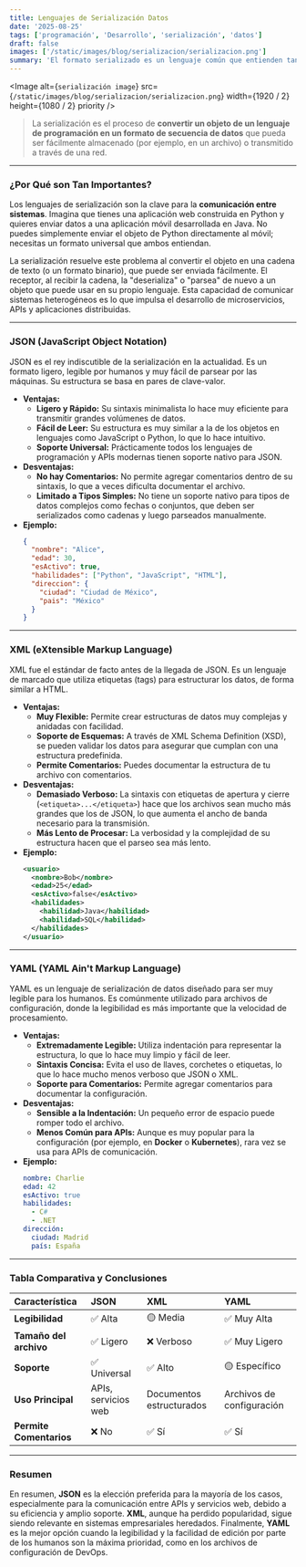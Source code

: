 ```yaml
---
title: Lenguajes de Serialización Datos
date: '2025-08-25'
tags: ['programación', 'Desarrollo', 'serialización', 'datos']
draft: false
images: ['/static/images/blog/serializacion/serializacion.png']
summary: 'El formato serializado es un lenguaje común que entienden tanto el que envía los datos como el que los recibe, independientemente de la tecnología que estén usando. Los lenguajes de serialización más populares son **JSON**, **XML** y **YAML**.'
---
```


<Image
  alt={`serialización image`}
  src={`/static/images/blog/serializacion/serializacion.png`}
  width={1920 / 2}
  height={1080 / 2}
  priority
/>

>La serialización es el proceso de **convertir un objeto de un lenguaje de programación en un formato de secuencia de datos** que pueda ser fácilmente almacenado (por ejemplo, en un archivo) o transmitido a través de una red.

-----

### ¿Por Qué son Tan Importantes?

Los lenguajes de serialización son la clave para la **comunicación entre sistemas**. Imagina que tienes una aplicación web construida en Python y quieres enviar datos a una aplicación móvil desarrollada en Java. No puedes simplemente enviar el objeto de Python directamente al móvil; necesitas un formato universal que ambos entiendan.

La serialización resuelve este problema al convertir el objeto en una cadena de texto (o un formato binario), que puede ser enviada fácilmente. El receptor, al recibir la cadena, la "deserializa" o "parsea" de nuevo a un objeto que puede usar en su propio lenguaje. Esta capacidad de comunicar sistemas heterogéneos es lo que impulsa el desarrollo de microservicios, APIs y aplicaciones distribuidas.

-----

### JSON (JavaScript Object Notation)

JSON es el rey indiscutible de la serialización en la actualidad. Es un formato ligero, legible por humanos y muy fácil de parsear por las máquinas. Su estructura se basa en pares de clave-valor.

  * **Ventajas:**
      * **Ligero y Rápido:** Su sintaxis minimalista lo hace muy eficiente para transmitir grandes volúmenes de datos.
      * **Fácil de Leer:** Su estructura es muy similar a la de los objetos en lenguajes como JavaScript o Python, lo que lo hace intuitivo.
      * **Soporte Universal:** Prácticamente todos los lenguajes de programación y APIs modernas tienen soporte nativo para JSON.
  * **Desventajas:**
      * **No hay Comentarios:** No permite agregar comentarios dentro de su sintaxis, lo que a veces dificulta documentar el archivo.
      * **Limitado a Tipos Simples:** No tiene un soporte nativo para tipos de datos complejos como fechas o conjuntos, que deben ser serializados como cadenas y luego parseados manualmente.
  * **Ejemplo:**
    ```json
    {
      "nombre": "Alice",
      "edad": 30,
      "esActivo": true,
      "habilidades": ["Python", "JavaScript", "HTML"],
      "direccion": {
        "ciudad": "Ciudad de México",
        "pais": "México"
      }
    }
    ```

-----

### XML (eXtensible Markup Language)

XML fue el estándar de facto antes de la llegada de JSON. Es un lenguaje de marcado que utiliza etiquetas (tags) para estructurar los datos, de forma similar a HTML.

  * **Ventajas:**
      * **Muy Flexible:** Permite crear estructuras de datos muy complejas y anidadas con facilidad.
      * **Soporte de Esquemas:** A través de XML Schema Definition (XSD), se pueden validar los datos para asegurar que cumplan con una estructura predefinida.
      * **Permite Comentarios:** Puedes documentar la estructura de tu archivo con comentarios.
  * **Desventajas:**
      * **Demasiado Verboso:** La sintaxis con etiquetas de apertura y cierre (`<etiqueta>...</etiqueta>`) hace que los archivos sean mucho más grandes que los de JSON, lo que aumenta el ancho de banda necesario para la transmisión.
      * **Más Lento de Procesar:** La verbosidad y la complejidad de su estructura hacen que el parseo sea más lento.
  * **Ejemplo:**
    ```xml
    <usuario>
      <nombre>Bob</nombre>
      <edad>25</edad>
      <esActivo>false</esActivo>
      <habilidades>
        <habilidad>Java</habilidad>
        <habilidad>SQL</habilidad>
      </habilidades>
    </usuario>
    ```

-----

### YAML (YAML Ain't Markup Language)

YAML es un lenguaje de serialización de datos diseñado para ser muy legible para los humanos. Es comúnmente utilizado para archivos de configuración, donde la legibilidad es más importante que la velocidad de procesamiento.

  * **Ventajas:**
      * **Extremadamente Legible:** Utiliza indentación para representar la estructura, lo que lo hace muy limpio y fácil de leer.
      * **Sintaxis Concisa:** Evita el uso de llaves, corchetes o etiquetas, lo que lo hace mucho menos verboso que JSON o XML.
      * **Soporte para Comentarios:** Permite agregar comentarios para documentar la configuración.
  * **Desventajas:**
      * **Sensible a la Indentación:** Un pequeño error de espacio puede romper todo el archivo.
      * **Menos Común para APIs:** Aunque es muy popular para la configuración (por ejemplo, en **Docker** o **Kubernetes**), rara vez se usa para APIs de comunicación.
  * **Ejemplo:**
    ```yaml
    nombre: Charlie
    edad: 42
    esActivo: true
    habilidades:
      - C#
      - .NET
    dirección:
      ciudad: Madrid
      país: España
    ```

-----

### Tabla Comparativa y Conclusiones

| Característica | JSON | XML | YAML |
| :--- | :--- | :--- | :--- |
| **Legibilidad** | ✅ Alta | 🟡 Media | ✅ Muy Alta |
| **Tamaño del archivo**| ✅ Ligero | ❌ Verboso | ✅ Muy Ligero |
| **Soporte** | ✅ Universal | ✅ Alto | 🟡 Específico |
| **Uso Principal** | APIs, servicios web | Documentos estructurados | Archivos de configuración |
| **Permite Comentarios** | ❌ No | ✅ Sí | ✅ Sí |

-----

### Resumen

En resumen, **JSON** es la elección preferida para la mayoría de los casos, especialmente para la comunicación entre APIs y servicios web, debido a su eficiencia y amplio soporte. **XML**, aunque ha perdido popularidad, sigue siendo relevante en sistemas empresariales heredados. Finalmente, **YAML** es la mejor opción cuando la legibilidad y la facilidad de edición por parte de los humanos son la máxima prioridad, como en los archivos de configuración de DevOps.
